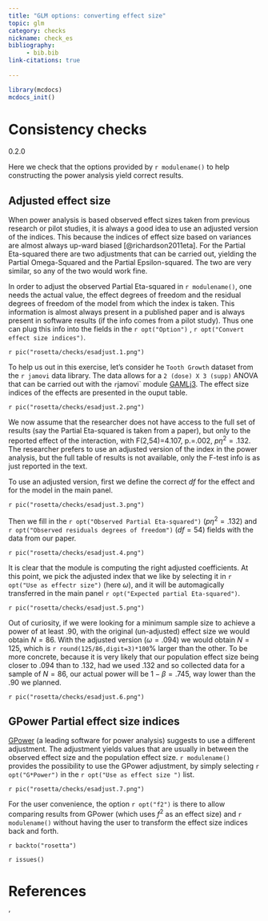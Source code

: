 ```yaml
---
title: "GLM options: converting effect size"
topic: glm
category: checks
nickname: check_es
bibliography: 
     - bib.bib
link-citations: true
        
---
```



```r
library(mcdocs)
mcdocs_init()
```

# Consistency checks


:::{ .version}
0.2.0
:::

Here we check that the options provided by `r modulename()` to help constructing the power analysis yield correct results.

## Adjusted effect size

When power analysis is based observed effect sizes taken from previous research or pilot studies, it is always a good idea to use an adjusted version of the indices. This because the indices of effect size based on variances are almost always up-ward biased [@richardson2011eta]. For the Partial Eta-squared there are two adjustments that can be carried out, yielding the Partial Omega-Squared and the Partial Epsilon-squared. The two are very similar, so any of the two would work fine. 

In order to adjust the observed Partial Eta-squared in `r modulename()`, one needs the actual value, the effect degrees of freedom and the residual degrees of freedom of the model from which the index is taken. This information is almost always present in a published paper and is always present in software results (if the info comes from a pilot study). Thus one can plug this info into the fields in the `r opt("Option")` , `r opt("Convert effect size indices")`.


`r pic("rosetta/checks/esadjust.1.png")`

To help us out in this exercise, let's consider he `Tooth Growth` dataset from the `r jamovi` data library. The data allows for a `2 (dose) X 3 (supp)` ANOVA that can be carried out with the `r `jamovi` module [GAMLj3](https://gamlj.github.io/). The effect size indices of the effects are presented in the ouput table. 

`r pic("rosetta/checks/esadjust.2.png")`

We now assume that the researcher does not have access to the full set of results (say the Partial Eta-squared is taken from a paper), but only to the reported effect of the interaction, with F(2,54)=4.107, p.=.002, $p\eta^2=.132$.  The researcher prefers to use an adjusted version of the index in the power analysis, but the full table of results is not available, only the F-test info is as just reported in the text.

To use an adjusted version, first we define the correct _df_ for the effect and for the model in the main panel.

`r pic("rosetta/checks/esadjust.3.png")`

Then we fill in the `r opt("Observed Partial Eta-squared")` ($p\eta^2=.132$) and `r opt("Observed residuals degrees of freedom")` ($df=54$) fields with the data from our paper.

`r pic("rosetta/checks/esadjust.4.png")`

It is clear that the module is computing the right adjusted coefficients. At this point, we pick the adjusted index that we like by selecting it in `r opt("Use as effectr size")` (here $\omega$), and it will be automagically transferred in the main panel `r opt("Expected partial Eta-squared")`.

`r pic("rosetta/checks/esadjust.5.png")`

Out of curiosity, if we were looking for a minimum sample size to achieve a power of at least .90, with the original (un-adjusted) effect size we would obtain $N=86$. With the adjusted version ($\omega=.094$) we would obtain $N=125$, which is `r round(125/86,digit=3)*100`% larger than the other. To be more concrete, because it is very likely that our population effect size being closer to  .094 than to .132, had we used .132 and so collected data for a sample of $N=86$, our actual power will be $1-\beta=.745$, way lower than the .90 we planned.

`r pic("rosetta/checks/esadjust.6.png")`


## GPower Partial effect size indices

[GPower](https://www.psychologie.hhu.de/arbeitsgruppen/allgemeine-psychologie-und-arbeitspsychologie/gpower) (a leading software for power analysis)
suggests to use a different adjustment. The adjustment yields values that are usually in between the observed effect size and the population effect size. `r modulename()` provides the possibility to use the GPower adjustment, by simply selecting `r opt("G*Power")` in the `r opt("Use as effect size ")` list. 

`r pic("rosetta/checks/esadjust.7.png")`

For the user convenience, the option `r opt("f2")` is there to allow comparing results from GPower (which uses $f^2$ as an effect size) and `r modulename()` without having the user to transform the effect size indices back and forth.



`r backto("rosetta")`


`r issues()`

# References
'